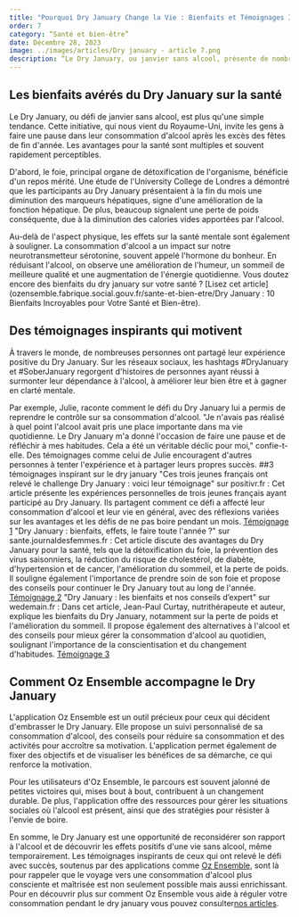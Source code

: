 ```yaml
---
title: "Pourquoi Dry January Change la Vie : Bienfaits et Témoignages Inspirants"
order: 7
category: “Santé et bien-être”
date: Décembre 28, 2023
image: ../images/articles/Dry january - article 7.png
description: “Le Dry January, ou janvier sans alcool, présente de nombreux bienfaits pour la santé. Il permet au foie de se reposer et améliore sa fonction hépatique. Il favorise également la perte de poids et améliore la santé mentale en augmentant l'humeur, le sommeil et l'énergie. De nombreux témoignages inspirants soutiennent l'efficacité de cette initiative. L'application Oz Ensemble accompagne les personnes dans leur démarche en offrant un suivi personnalisé, des conseils, une communauté de soutien et des ressources pour gérer les situations sociales. Le Dry January est une occasion de reconsidérer sa consommation d'alcool et de vivre les bienfaits d'une vie sans alcool.”
---
```


## Les bienfaits avérés du Dry January sur la santé

Le Dry January, ou défi de janvier sans alcool, est plus qu'une simple tendance. Cette initiative, qui nous vient du Royaume-Uni, invite les gens à faire une pause dans leur consommation d'alcool après les excès des fêtes de fin d'année. Les avantages pour la santé sont multiples et souvent rapidement perceptibles.

D'abord, le foie, principal organe de détoxification de l'organisme, bénéficie d'un repos mérité. Une étude de l'University College de Londres a démontré que les participants au Dry January présentaient à la fin du mois une diminution des marqueurs hépatiques, signe d'une amélioration de la fonction hépatique. De plus, beaucoup signalent une perte de poids conséquente, due à la diminution des calories vides apportées par l'alcool.

Au-delà de l'aspect physique, les effets sur la santé mentale sont également à souligner. La consommation d'alcool a un impact sur notre neurotransmetteur sérotonine, souvent appelé l'hormone du bonheur. En réduisant l'alcool, on observe une amélioration de l'humeur, un sommeil de meilleure qualité et une augmentation de l'énergie quotidienne. Vous doutez encore des bienfaits du dry january sur votre santé ? [Lisez cet article](ozensemble.fabrique.social.gouv.fr/sante-et-bien-etre/Dry January : 10 Bienfaits Incroyables pour Votre Santé et Bien-être).

## Des témoignages inspirants qui motivent

À travers le monde, de nombreuses personnes ont partagé leur expérience positive du Dry January. Sur les réseaux sociaux, les hashtags #DryJanuary et #SoberJanuary regorgent d'histoires de personnes ayant réussi à surmonter leur dépendance à l'alcool, à améliorer leur bien être et à gagner en clarté mentale.

Par exemple, Julie, raconte comment le défi du Dry January lui a permis de reprendre le contrôle sur sa consommation d'alcool. "Je n'avais pas réalisé à quel point l'alcool avait pris une place importante dans ma vie quotidienne. Le Dry January m'a donné l'occasion de faire une pause et de réfléchir à mes habitudes. Cela a été un véritable déclic pour moi," confie-t-elle. Des témoignages comme celui de Julie encouragent d'autres personnes à tenter l'expérience et à partager leurs propres succès.
##3 témoignages inspirant sur le dry january
"Ces trois jeunes français ont relevé le challenge Dry January : voici leur témoignage" sur positivr.fr : Cet article présente les expériences personnelles de trois jeunes français ayant participé au Dry January. Ils partagent comment ce défi a affecté leur consommation d'alcool et leur vie en général, avec des réflexions variées sur les avantages et les défis de ne pas boire pendant un mois​​. [Témoignage 1](https://positivr.fr/challenge-dry-january-temoignage/)
"Dry January : bienfaits, effets, le faire toute l'année ?" sur sante.journaldesfemmes.fr : Cet article discute des avantages du Dry January pour la santé, tels que la détoxification du foie, la prévention des virus saisonniers, la réduction du risque de cholestérol, de diabète, d'hypertension et de cancer, l'amélioration du sommeil, et la perte de poids. Il souligne également l'importance de prendre soin de son foie et propose des conseils pour continuer le Dry January tout au long de l'année​​. [Témoignage 2](https://sante.journaldesfemmes.fr/fiches-sante-du-quotidien/2427192-dry-january-2024-mois-sans-alcool-bienfaits-france-effet/)
"Dry January : les bienfaits et nos conseils d’expert" sur wedemain.fr : Dans cet article, Jean-Paul Curtay, nutrithérapeute et auteur, explique les bienfaits du Dry January, notamment sur la perte de poids et l'amélioration du sommeil. Il propose également des alternatives à l'alcool et des conseils pour mieux gérer la consommation d'alcool au quotidien, soulignant l'importance de la conscientisation et du changement d'habitudes​​.
[Témoignage 3](https://www.wedemain.fr/ralentir/dry-january-les-bienfaits-et-nos-conseils-dexpert/)

## Comment Oz Ensemble accompagne le Dry January

<DownloadButtons />

L'application Oz Ensemble est un outil précieux pour ceux qui décident d'embrasser le Dry January. Elle propose un suivi personnalisé de sa consommation d'alcool, des conseils pour réduire sa consommation et des activités pour accroître sa motivation. L'application permet également de fixer des objectifs et de visualiser les bénéfices de sa démarche, ce qui renforce la motivation.

Pour les utilisateurs d'Oz Ensemble, le parcours est souvent jalonné de petites victoires qui, mises bout à bout, contribuent à un changement durable. De plus, l'application offre des ressources pour gérer les situations sociales où l'alcool est présent, ainsi que des stratégies pour résister à l'envie de boire.

En somme, le Dry January est une opportunité de reconsidérer son rapport à l'alcool et de découvrir les effets positifs d'une vie sans alcool, même temporairement. Les témoignages inspirants de ceux qui ont relevé le défi avec succès, soutenus par des applications comme [Oz Ensemble](https://ozensemble.fabrique.social.gouv.fr/), sont là pour rappeler que le voyage vers une consommation d'alcool plus consciente et maîtrisée est non seulement possible mais aussi enrichissant. Pour en découvrir plus sur comment Oz Ensemble vous aide à réguler votre consommation pendant le dry january vous pouvez consulter[nos articles](ozensemble.fabrique.social.gouv.fr/sante-et-bien-etre/réussir-son-dry-january-conseils-et-astuces-avec-lapp-pour-modérer-sa-consommation).
